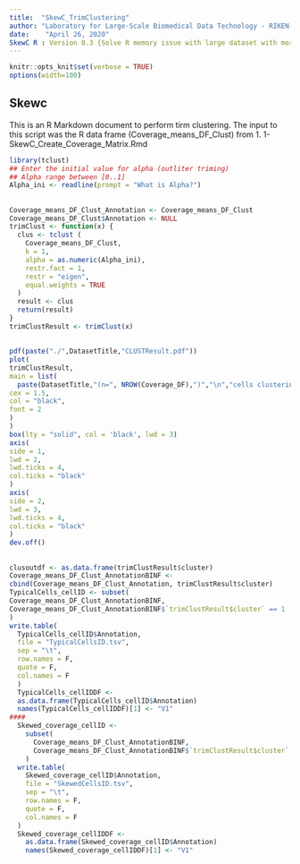 ```yaml
---
title:  "SkewC_TrimClustering"
author: "Laboratory for Large-Scale Biomedical Data Technology - RIKEN-IMS"
date:    "April 26, 2020"
SkewC R : Version 0.3 {Solve R memory issue with large dataset with more that 10 cells}
---
```


```r
knitr::opts_knit$set(verbose = TRUE)
options(width=100)
```

## Skewc

This is an R Markdown document to perform tirm clustering. The input to this script was the R data frame (Coverage_means_DF_Clust) from 
1.	1-SkewC_Create_Coverage_Matrix.Rmd

```r
library(tclust)
## Enter the initial value for alpha (outliter triming)
## Alpha range between [0..1]
Alpha_ini <- readline(prompt = "What is Alpha?")
```

## 

##
```r
Coverage_means_DF_Clust_Annotation <- Coverage_means_DF_Clust
Coverage_means_DF_Clust$Annotation <- NULL
trimClust <- function(x) {
  clus <- tclust (
    Coverage_means_DF_Clust,
    k = 1,
    alpha = as.numeric(Alpha_ini),
    restr.fact = 1,
    restr = "eigen",
    equal.weights = TRUE
  )
  result <- clus
  return(result)
}
trimClustResult <- trimClust(x)

```
##
```r
pdf(paste("./",DatasetTitle,"CLUSTResult.pdf"))
plot(
trimClustResult,
main = list(
  paste(DatasetTitle,"(n=", NROW(Coverage_DF),")","\n","cells clustering by gene body coverage"),
cex = 1.5,
col = "black",
font = 2
)
)
box(lty = "solid", col = 'black', lwd = 3)
axis(
side = 1,
lwd = 2,
lwd.ticks = 4,
col.ticks = "black"
)
axis(
side = 2,
lwd = 3,
lwd.ticks = 4,
col.ticks = "black"
)
dev.off()

```
##

```r
clusoutdf <- as.data.frame(trimClustResult$cluster)
Coverage_means_DF_Clust_AnnotationBINF <-
cbind(Coverage_means_DF_Clust_Annotation, trimClustResult$cluster)
TypicalCells_cellID <- subset(
Coverage_means_DF_Clust_AnnotationBINF,
Coverage_means_DF_Clust_AnnotationBINF$`trimClustResult$cluster` == 1
)
write.table(
  TypicalCells_cellID$Annotation,
  file = "TypicalCellsID.tsv",
  sep = "\t",
  row.names = F,
  quote = F,
  col.names = F
  )
  TypicalCells_cellIDDF <-
  as.data.frame(TypicalCells_cellID$Annotation)
  names(TypicalCells_cellIDDF)[1] <- "V1"
####
  Skewed_coverage_cellID <-
    subset(
      Coverage_means_DF_Clust_AnnotationBINF,
      Coverage_means_DF_Clust_AnnotationBINF$`trimClustResult$cluster` == 0
    )
  write.table(
    Skewed_coverage_cellID$Annotation,
    file = "SkewedCellsID.tsv",
    sep = "\t",
    row.names = F,
    quote = F,
    col.names = F
  )
  Skewed_coverage_cellIDDF <-
    as.data.frame(Skewed_coverage_cellID$Annotation)
    names(Skewed_coverage_cellIDDF)[1] <- "V1"
```


